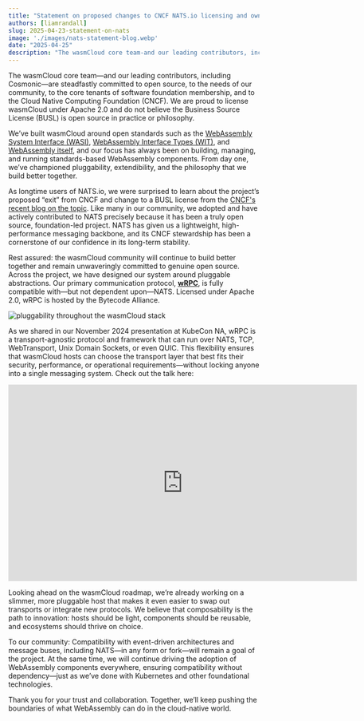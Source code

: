```yaml
---
title: "Statement on proposed changes to CNCF NATS.io licensing and ownership"
authors: [liamrandall]
slug: 2025-04-23-statement-on-nats
image: './images/nats-statement-blog.webp'
date: "2025-04-25"
description: "The wasmCloud core team-and our leading contributors, including Cosmonic-are steadfastly committed to open source, the needs of our community, to core tenants of software foundation membership, and to the Cloud Native Computing Foundation (CNCF)."
---
```


The wasmCloud core team&mdash;and our leading contributors, including Cosmonic&mdash;are steadfastly committed to open source, to the needs of our community, to the core tenants of software foundation membership, and to the Cloud Native Computing Foundation (CNCF). We are proud to license wasmCloud under Apache 2.0 and do not believe the Business Source License (BUSL) is open source in practice or philosophy. 

We’ve built wasmCloud around open standards such as the [WebAssembly System Interface (WASI)](https://github.com/WebAssembly/WASI), [WebAssembly Interface Types (WIT)](https://github.com/WebAssembly/component-model/blob/main/design/mvp/WIT.md), and [WebAssembly itself](https://www.w3.org/TR/wasm-core-2/), and our focus has always been on building, managing, and running standards-based WebAssembly components. From day one, we’ve championed pluggability, extendibility, and the philosophy that we build better together.

As longtime users of NATS.io, we were surprised to learn about the project’s proposed “exit” from CNCF and change to a BUSL license from the [CNCF's recent blog on the topic](https://www.cncf.io/blog/2025/04/24/protecting-nats-and-the-integrity-of-open-source-cncfs-commitment-to-the-community/). Like many in our community, we adopted and have actively contributed to NATS precisely because it has been a truly open source, foundation-led project. NATS has given us a lightweight, high-performance messaging backbone, and its CNCF stewardship has been a cornerstone of our confidence in its long-term stability.

Rest assured: the wasmCloud community will continue to build better together and remain unwaveringly committed to genuine open source. Across the project, we have designed our system around pluggable abstractions. Our primary communication protocol, [**wRPC**](https://github.com/bytecodealliance/wrpc), is fully compatible with&mdash;but not dependent upon&mdash;NATS. Licensed under Apache 2.0, wRPC is hosted by the Bytecode Alliance.

![pluggability throughout the wasmCloud stack](./images/wasmcloud-pluggability.png)

As we shared in our November 2024 presentation at KubeCon NA, wRPC is a transport-agnostic protocol and framework that can run over NATS, TCP, WebTransport, Unix Domain Sockets, or even QUIC. This flexibility ensures that wasmCloud hosts can choose the transport layer that best fits their security, performance, or operational requirements&mdash;without locking anyone into a single messaging system. Check out the talk here:

<iframe style={{paddingBottom: 25 + 'px'}} width="700" height="393.75" src="https://www.youtube-nocookie.com/embed/EYqZYXjCvkY?si=w_SBBINVNErB5El9" title="YouTube video player" frameborder="0" allow="accelerometer; autoplay; clipboard-write; encrypted-media; gyroscope; picture-in-picture; web-share" referrerpolicy="strict-origin-when-cross-origin" allowfullscreen></iframe>
  
Looking ahead on the wasmCloud roadmap, we’re already working on a slimmer, more pluggable host that makes it even easier to swap out transports or integrate new protocols. We believe that composability is the path to innovation: hosts should be light, components should be reusable, and ecosystems should thrive on choice.

To our community: Compatibility with event-driven architectures and message buses, including NATS&mdash;in any form or fork&mdash;will remain a goal of the project. At the same time, we will continue driving the adoption of WebAssembly components everywhere, ensuring compatibility without dependency&mdash;just as we’ve done with Kubernetes and other foundational technologies.

Thank you for your trust and collaboration. Together, we’ll keep pushing the boundaries of what WebAssembly can do in the cloud-native world.
